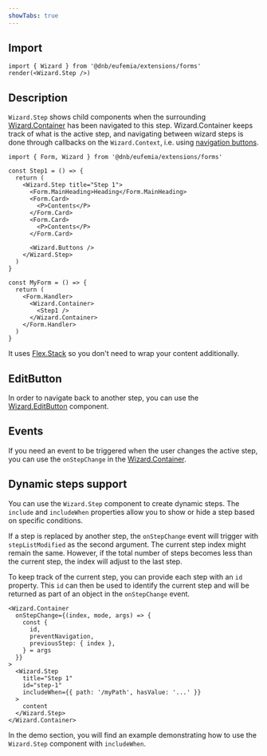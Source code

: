 ```yaml
---
showTabs: true
---
```


## Import

```tsx
import { Wizard } from '@dnb/eufemia/extensions/forms'
render(<Wizard.Step />)
```

## Description

`Wizard.Step` shows child components when the surrounding [Wizard.Container](/uilib/extensions/forms/Wizard/Container/) has been navigated to this step. Wizard.Container keeps track of what is the active step, and navigating between wizard steps is done through callbacks on the `Wizard.Context`, i.e. using [navigation buttons](/uilib/extensions/forms/Wizard/Buttons/).

```tsx
import { Form, Wizard } from '@dnb/eufemia/extensions/forms'

const Step1 = () => {
  return (
    <Wizard.Step title="Step 1">
      <Form.MainHeading>Heading</Form.MainHeading>
      <Form.Card>
        <P>Contents</P>
      </Form.Card>
      <Form.Card>
        <P>Contents</P>
      </Form.Card>

      <Wizard.Buttons />
    </Wizard.Step>
  )
}

const MyForm = () => {
  return (
    <Form.Handler>
      <Wizard.Container>
        <Step1 />
      </Wizard.Container>
    </Form.Handler>
  )
}
```

It uses [Flex.Stack](/uilib/layout/flex/stack/) so you don't need to wrap your content additionally.

## EditButton

In order to navigate back to another step, you can use the [Wizard.EditButton](/uilib/extensions/forms/Wizard/EditButton/) component.

## Events

If you need an event to be triggered when the user changes the active step, you can use the `onStepChange` in the [Wizard.Container](/uilib/extensions/forms/Wizard/Container/).

## Dynamic steps support

You can use the `Wizard.Step` component to create dynamic steps. The `include` and `includeWhen` properties allow you to show or hide a step based on specific conditions.

If a step is replaced by another step, the `onStepChange` event will trigger with `stepListModified` as the second argument. The current step index might remain the same. However, if the total number of steps becomes less than the current step, the index will adjust to the last step.

To keep track of the current step, you can provide each step with an `id` property. This `id` can then be used to identify the current step and will be returned as part of an object in the `onStepChange` event.

```tsx
<Wizard.Container
  onStepChange={(index, mode, args) => {
    const {
      id,
      preventNavigation,
      previousStep: { index },
    } = args
  }}
>
  <Wizard.Step
    title="Step 1"
    id="step-1"
    includeWhen={{ path: '/myPath', hasValue: '...' }}
  >
    content
  </Wizard.Step>
</Wizard.Container>
```

In the demo section, you will find an example demonstrating how to use the `Wizard.Step` component with `includeWhen`.
